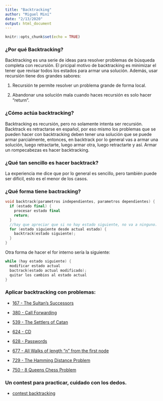 ```yaml
---
title: "Backtracking"
author: "Miguel Miní"
date: "2/13/2020"
output: html_document
---
```


```r
knitr::opts_chunk$set(echo = TRUE)
```

### ¿Por qué Backtracking?

Backtracking es una serie de ideas para resolver problemas de
búsqueda completa con recursión. El pricipal motivo de backtracking
es minimizar el tener que revisar todos los estados para armar 
una solución. Además, usar recursión tiene dos grandes sabores:

1. Recursión te permite resolver un problema grande de forma local.

2. Abandonar una solución mala cuando haces recursión es solo hacer "return".

### ¿Cómo actúa backtracking?

Backtracking es recursión, pero no solamente intenta ser recursión.
Backtrack es retractarse en español, por eso mismo los problemas
que se pueden hacer con backtracking deben tener una solución
que se puede armar parcialmente, entonces, en backtrack por lo general
vas a armar una solución, luego retractarte, luego armar otra, 
luego retractarte y así. Armar un rompecabezas es hacer backtracking.

### ¿Qué tan sencillo es hacer backtrack?

La experiencia me dice que por lo general es sencillo, pero también
puede ser difícil, esto es el menor de los casos.

### ¿Qué forma tiene bactracking?

```cpp
void backtrack(parametros independientes, parametros dependientes) {
  if (estado final) {
    procesar estado final
    return;
  }
  //hay que apreciar que si no hay estado siguiente, no va a ninguno.
  for (estado siguiente desde actual estado) {
    backtrack(estado siguiente);
  }
}
```

Otra forma de hacer el for interno sería la siguiente:

```cpp
while (hay estado siguiente) {
  modificar estado actual
  bactrack(estado actual modificado);
  quitar los cambios al estado actual
} 
```

### Aplicar backtracking con problemas:

- [167 - The Sultan's Successors](https://onlinejudge.org/index.php?option=com_onlinejudge&Itemid=8&page=show_problem&problem=103)

- [380 - Call Forwarding](https://onlinejudge.org/index.php?option=com_onlinejudge&Itemid=8&page=show_problem&problem=316)

- [539 - The Settlers of Catan](https://onlinejudge.org/index.php?option=com_onlinejudge&Itemid=8&page=show_problem&problem=480)

- [624 - CD](https://onlinejudge.org/index.php?option=com_onlinejudge&Itemid=8&page=show_problem&problem=565)

- [628 - Passwords](https://onlinejudge.org/index.php?option=com_onlinejudge&Itemid=8&page=show_problem&problem=569)

- [677 - All Walks of length "n" from the first node](https://onlinejudge.org/index.php?option=com_onlinejudge&Itemid=8&page=show_problem&problem=618)

- [729 - The Hamming Distance Problem](https://onlinejudge.org/index.php?option=com_onlinejudge&Itemid=8&page=show_problem&problem=670)

- [750 - 8 Queens Chess Problem](https://onlinejudge.org/index.php?option=com_onlinejudge&Itemid=8&page=show_problem&problem=691)

### Un contest para practicar, cuidado con los dedos.

- [contest backtracking](https://vjudge.net/contest/357035)
